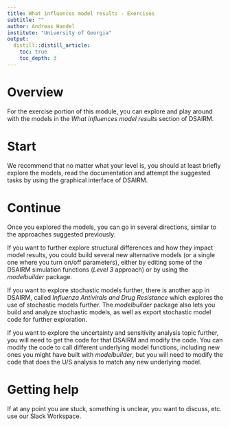 ```yaml
---
title: What influences model results - Exercises
subtitle: ""
author: Andreas Handel
institute: "University of Georgia"
output:
  distill::distill_article:
    toc: true
    toc_depth: 3
---
```



# Overview

For the exercise portion of this module, you can explore and play around with the models in the _What influences model results_ section of DSAIRM. 


# Start

We recommend that no matter what your level is, you should at least briefly explore the models, read the documentation and attempt the suggested tasks by using the graphical interface of DSAIRM. 


# Continue

Once you explored the models, you can go in several directions, similar to the approaches suggested previously. 

If you want to further explore structural differences and how they impact model results, you could build several new alternative models (or a single one where you turn on/off parameters), either by editing some of the DSAIRM simulation functions (_Level 3_ approach) or by using the _modelbuilder_ package. 

If you want to explore stochastic models further, there is another app in DSAIRM, called _Influenza Antivirals and Drug Resistance_ which explores the use of stochastic models further. The _modelbuilder_ package also lets you build and analyze stochastic models, as well as export stochastic model code for further exploration. 

If you want to explore the uncertainty and sensitivity analysis topic further, you will need to get the code for that DSAIRM and modify the code. You can modify the code to call different underlying model functions, including new ones you might have built with _modelbuilder_, but you will need to modify the code that does the U/S analysis to match any new underlying model.  


# Getting help

If at any point you are stuck, something is unclear, you want to discuss, etc. use our Slack Workspace.


